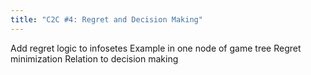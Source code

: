 ```yaml
---
title: "C2C #4: Regret and Decision Making"
---
```


Add regret logic to infosetes 
Example in one node of game tree
Regret minimization
Relation to decision making
